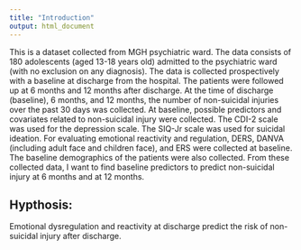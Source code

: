 ```yaml
---
title: "Introduction"
output: html_document
---
```


  This is a dataset collected from MGH psychiatric ward. The data consists of 180 adolescents (aged 13-18 years old) admitted to the psychiatric ward (with no exclusion on any diagnosis). The data is collected prospectively with a baseline at discharge from the hospital. The patients were followed up at 6 months and 12 months after discharge. At the time of discharge (baseline), 6 months, and 12 months, the number of non-suicidal injuries over the past 30 days was collected. At baseline, possible predictors and covariates related to non-suicidal injury were collected. The CDI-2 scale was used for the depression scale. The SIQ-Jr scale was used for suicidal ideation. For evaluating emotional reactivity and regulation, DERS, DANVA (including adult face and children face), and ERS were collected at baseline. The baseline demographics of the patients were also collected. From these collected data, I want to find baseline predictors to predict non-suicidal injury at 6 months and at 12 months.

## Hypthosis:
Emotional dysregulation and reactivity at discharge predict the risk of non-suicidal injury after discharge. 